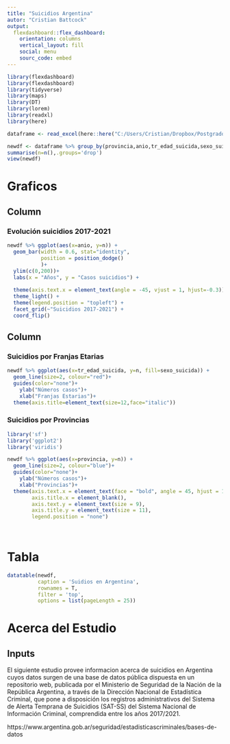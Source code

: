 ---
title: "Suicidios Argentina"
autor: "Cristian Battcock"
output: 
  flexdashboard::flex_dashboard:
    orientation: columns
    vertical_layout: fill
    social: menu
    sourc_code: embed
---

```{r setup, include=FALSE}
library(flexdashboard)
library(flexdashboard)
library(tidyverse)
library(maps)
library(DT)
library(lorem)
library(readxl)
library(here)

dataframe <- read_excel(here::here("C:/Users/Cristian/Dropbox/Postgrados en Psicologia/Master en Behavioral Data Science - U de Barcelona/Modulo 7/Reto 2/M7_Tarea2_Reevaluacion/Datos/Base de datos original/SAT-SS-BU_2017-2021.xlsx"))

newdf <- dataframe %>% group_by(provincia,anio,tr_edad_suicida,sexo_suicida) %>% 
summarise(n=n(),.groups='drop')
view(newdf)
```
Graficos {data-icon="fa-signal"}
=====================================================================

Column {data-width=650}
-----------------------------------------------------------------------

### Evolución suicidios 2017-2021

```{r}
newdf %>% ggplot(aes(x=anio, y=n)) +
  geom_bar(width = 0.6, stat="identity",
           position = position_dodge()              
           )+ 
  ylim(c(0,200))+
  labs(x = "Años", y = "Casos suicidios") +
 
  theme(axis.text.x = element_text(angle = -45, vjust = 1, hjust=-0.3)) +  
  theme_light() +                                                          
  theme(legend.position = "topleft") +                                     
  facet_grid(~"Suicidios 2017-2021") +                
  coord_flip()
```

Column {data-width=350}
-----------------------------------------------------------------------

### Suicidios por Franjas Etarias

```{r}
newdf %>% ggplot(aes(x=tr_edad_suicida, y=n, fill=sexo_suicida)) +
  geom_line(size=2, colour="red")+
  guides(color="none")+
    ylab("Números casos")+
    xlab("Franjas Estarias")+
  theme(axis.title=element_text(size=12,face="italic"))
```

### Suicidios por Provincias

```{r}
library('sf')
library('ggplot2')
library('viridis')

newdf %>% ggplot(aes(x=provincia, y=n)) +
  geom_line(size=2, colour="blue")+
  guides(color="none")+
    ylab("Números casos")+
    xlab("Provincias")+
  theme(axis.text.x = element_text(face = "bold", angle = 45, hjust = 1, size = 7), 
        axis.title.x = element_blank(), 
        axis.text.y = element_text(size = 9), 
        axis.title.y = element_text(size = 11), 
        legend.position = "none")
  
  

```

Tabla {data-icon="fa-table"}
===============================================================================
```{r}
datatable(newdf,
          caption = 'Suidios en Argentina',
          rownames = T,
          filter = 'top',
          options = list(pageLength = 25))
```
Acerca del Estudio {data-icon="fa-globe"}
===============================================================================

Inputs {.slidebar data-height=400}
-------------------------------------------------------------------------------
El siguiente estudio provee informacion acerca de suicidios en Argentina cuyos  datos surgen de una base de datos pública dispuesta en un repositorio web, publicada por el Ministerio de Seguridad de la Nación de la República Argentina, a través de la Dirección Nacional de Estadística Criminal, que pone a disposición los registros administrativos del Sistema de Alerta Temprana de Suicidios (SAT-SS) del Sistema Nacional de Información Criminal, comprendida entre los años 2017/2021. 

https://www.argentina.gob.ar/seguridad/estadisticascriminales/bases-de-datos 
